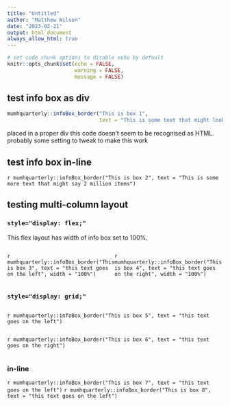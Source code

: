```yaml
---
title: "Untitled"
author: "Matthew Wilson"
date: "2023-02-21"
output: html_document
always_allow_html: true
---
```


```r
# set code chunk options to disable echo by default
knitr::opts_chunk$set(echo = FALSE,
                      warning = FALSE,
                      message = FALSE)
```

## test info box as div

```r

mumhquarterly::infoBox_border("This is box 1",
                              text = "This is some text that might look like 2 million items in 2020/21")

```

placed in a proper div this code doesn't seem to be recognised as HTML. probably some setting to tweak to make this work

## test info box in-line

`r mumhquarterly::infoBox_border("This is box 2", text = "This is some more text that might say 2 million items")`

## testing multi-column layout

### `style="display: flex;"`

This flex layout has width of info box set to 100%.

::::{style="display: flex;"}

:::{}
`r mumhquarterly::infoBox_border("This is box 3", text = "this text goes on the left", width = "100%")`
:::

:::{}
`r mumhquarterly::infoBox_border("This is box 4", text = "this text goes on the right", width = "100%")`
:::

::::

### `style="display: grid;"`

::::{style="display: grid;"}

:::{}
`r mumhquarterly::infoBox_border("This is box 5", text = "this text goes on the left")`
:::

:::{}
`r mumhquarterly::infoBox_border("This is box 6", text = "this text goes on the right")`
:::

::::

### in-line

`r mumhquarterly::infoBox_border("This is box 7", text = "this text goes on the left")` `r mumhquarterly::infoBox_border("This is box 8", text = "this text goes on the left")`

